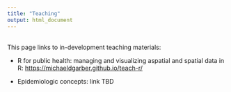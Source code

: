 ```yaml
---
title: "Teaching"
output: html_document
---
```


<br> This page links to in-development teaching materials:

-   R for public health: managing and visualizing aspatial and spatial data in R: <https://michaeldgarber.github.io/teach-r/>

-   Epidemiologic concepts: link TBD

